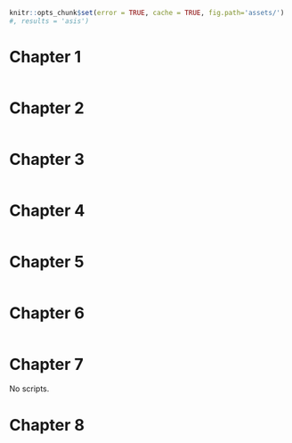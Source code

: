 ```r
knitr::opts_chunk$set(error = TRUE, cache = TRUE, fig.path='assets/')
#, results = 'asis')
```


# Chapter 1

```r
```

# Chapter 2

```r
```

# Chapter 3

```r
```

# Chapter 4

```r
```

# Chapter 5

```r
```

# Chapter 6

```r
```

# Chapter 7

No scripts.

# Chapter 8

```r
```

